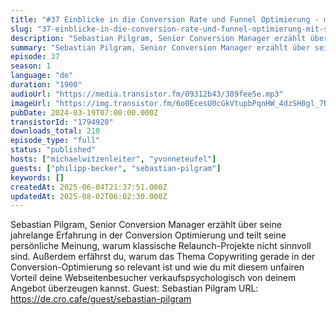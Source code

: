 ```yaml
---
title: "#37 Einblicke in die Conversion Rate und Funnel Optimierung - mit Sebastian Pilgram"
slug: "37-einblicke-in-die-conversion-rate-und-funnel-optimierung-mit-sebastian-pilgram"
description: "Sebastian Pilgram, Senior Conversion Manager erzählt über seine jahrelange Erfahrung in der Conversion Optimierung und teilt seine persönliche Meinung, warum klassische Relaunch-Projekte nicht sinnvoll sind. Außerdem erfährst du, warum das Thema Copywriting gerade in der Conversion-Optimierung so relevant ist und wie du mit diesem unfairen Vorteil deine Webseitenbesucher verkaufspsychologisch von deinem Angebot überzeugen kannst. Guest: Sebastian Pilgram URL: https://de.cro.cafe/guest/sebastian-pilgram"
summary: "Sebastian Pilgram, Senior Conversion Manager erzählt über seine jahrelange Erfahrung in der Conversion Optimierung und teilt seine persönliche Meinung, warum klassische Relaunch-Projekte nicht sinnvoll sind. Außerdem erfährst du, warum das Thema Copywriting gerade in der Conversion-Optimierung so relevant ist und wie du mit diesem unfairen Vorteil deine Webseitenbesucher verkaufspsychologisch von deinem Angebot überzeugen kannst. Guest: Sebastian Pilgram URL: https://de.cro.cafe/guest/sebastian-pilgram"
episode: 37
season: 1
language: "de"
duration: "1900"
audioUrl: "https://media.transistor.fm/09312b43/389fee5e.mp3"
imageUrl: "https://img.transistor.fm/6o0EcesU0cGkVtupbPqnHW_4dzSH0gl_7NDLiwYcws4/rs:fill:0:0:1/w:1400/h:1400/q:60/mb:500000/aHR0cHM6Ly9pbWct/dXBsb2FkLXByb2R1/Y3Rpb24udHJhbnNp/c3Rvci5mbS9iZGZi/YjNmNGFiZjA0OGNh/ZDFjMmEwZGEyMGI0/YjdjZC5qcGc.webp"
pubDate: 2024-03-19T07:00:00.000Z
transistorId: "1794920"
downloads_total: 210
episode_type: "full"
status: "published"
hosts: ["michaelwitzenleiter", "yvonneteufel"]
guests: ["philipp-becker", "sebastian-pilgram"]
keywords: []
createdAt: 2025-06-04T21:37:51.000Z
updatedAt: 2025-08-02T06:02:30.000Z
---
```


Sebastian Pilgram, Senior Conversion Manager erzählt über seine jahrelange Erfahrung in der Conversion Optimierung und teilt seine persönliche Meinung, warum klassische Relaunch-Projekte nicht sinnvoll sind. Außerdem erfährst du, warum das Thema Copywriting gerade in der Conversion-Optimierung so relevant ist und wie du mit diesem unfairen Vorteil deine Webseitenbesucher verkaufspsychologisch von deinem Angebot überzeugen kannst. Guest: Sebastian Pilgram URL: https://de.cro.cafe/guest/sebastian-pilgram
